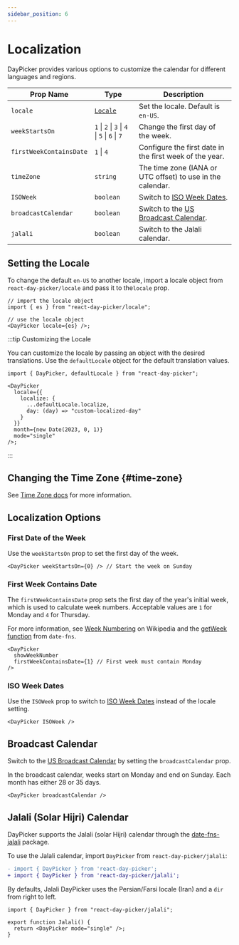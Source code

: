 ```yaml
---
sidebar_position: 6
---
```


# Localization

DayPicker provides various options to customize the calendar for different languages and regions.

| Prop Name               | Type                                          | Description                                                                              |
| ----------------------- | --------------------------------------------- | ---------------------------------------------------------------------------------------- |
| `locale`                | [`Locale`](https://date-fns.org/docs/I18n)    | Set the locale. Default is `en-US`.                                                      |
| `weekStartsOn`          | `1` \| `2` \| `3` \| `4` \| `5` \| `6` \| `7` | Change the first day of the week.                                                        |
| `firstWeekContainsDate` | `1` \| `4`                                    | Configure the first date in the first week of the year.                                  |
| `timeZone`              | `string`                                      | The time zone (IANA or UTC offset) to use in the calendar.                               |
| `ISOWeek`               | `boolean`                                     | Switch to [ISO Week Dates](https://en.wikipedia.org/wiki/ISO_week_date).                 |
| `broadcastCalendar`     | `boolean`                                     | Switch to the [US Broadcast Calendar](https://en.wikipedia.org/wiki/Broadcast_calendar). |
| `jalali`                | `boolean`                                     | Switch to the Jalali calendar.                                                           |

## Setting the Locale

To change the default `en-US` to another locale, import a locale object from `react-day-picker/locale` and pass it to the`locale` prop.

```tsx
// import the locale object
import { es } from "react-day-picker/locale";

// use the locale object
<DayPicker locale={es} />;
```

<BrowserWindow>
  <Examples.Spanish />
</BrowserWindow>

:::tip Customizing the Locale

You can customize the locale by passing an object with the desired translations. Use the `defaultLocale` object for the default translation values.

```tsx
import { DayPicker, defaultLocale } from "react-day-picker";

<DayPicker
  locale={{
    localize: {
      ...defaultLocale.localize,
      day: (day) => "custom-localized-day"
    }
  }}
  month={new Date(2023, 0, 1)}
  mode="single"
/>;
```

:::

## Changing the Time Zone {#time-zone}

See [Time Zone docs](./time-zone.mdx) for more information.

## Localization Options

### First Date of the Week

Use the `weekStartsOn` prop to set the first day of the week.

```tsx
<DayPicker weekStartsOn={0} /> // Start the week on Sunday
```

<BrowserWindow>
  <Examples.WeekStartsOn />
</BrowserWindow>

### First Week Contains Date

The `firstWeekContainsDate` prop sets the first day of the year's initial week, which is used to calculate week numbers. Acceptable values are `1` for Monday and `4` for Thursday.

For more information, see [Week Numbering](https://en.wikipedia.org/wiki/Week#Numbering) on Wikipedia and the [getWeek function](https://date-fns.org/docs/getWeek) from `date-fns`.

```tsx
<DayPicker
  showWeekNumber
  firstWeekContainsDate={1} // First week must contain Monday
/>
```

### ISO Week Dates

Use the `ISOWeek` prop to switch to [ISO Week Dates](https://en.wikipedia.org/wiki/ISO_week_date) instead of the locale setting.

```tsx
<DayPicker ISOWeek />
```

<BrowserWindow>
  <Examples.WeeknumberIso />
</BrowserWindow>

## Broadcast Calendar

Switch to the [US Broadcast Calendar](https://en.wikipedia.org/wiki/Broadcast_calendar) by setting the `broadcastCalendar` prop.

In the broadcast calendar, weeks start on Monday and end on Sunday. Each month has either 28 or 35 days.

```tsx
<DayPicker broadcastCalendar />
```

<BrowserWindow>
  <Examples.BroadcastCalendar />
</BrowserWindow>

## Jalali (Solar Hijri) Calendar

DayPicker supports the Jalali (solar Hijri) calendar through the [date-fns-jalali](https://www.npmjs.com/package/date-fns-jalali) package.

To use the Jalali calendar, import `DayPicker` from `react-day-picker/jalali`:

```diff
- import { DayPicker } from 'react-day-picker';
+ import { DayPicker } from 'react-day-picker/jalali';
```

By defaults, Jalali DayPicker uses the Persian/Farsi locale (Iran) and a `dir` from right to left.

```tsx title="./JalaliCalendar.jsx"
import { DayPicker } from "react-day-picker/jalali";

export function Jalali() {
  return <DayPicker mode="single" />;
}
```

<BrowserWindow>
  <Examples.Jalali />
</BrowserWindow>
